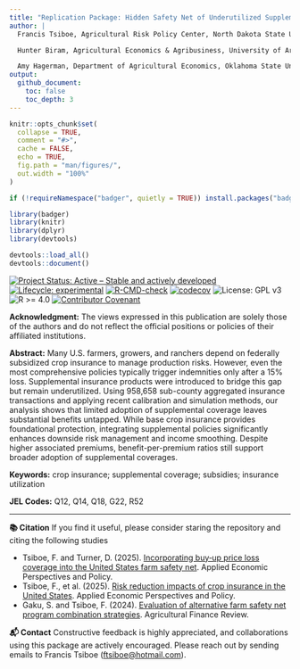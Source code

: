 ```yaml
---
title: "Replication Package: Hidden Safety Net of Underutilized Supplemental Insurance in US Agriculture"
author: |
  Francis Tsiboe, Agricultural Risk Policy Center, North Dakota State University, Fargo, ND 58102  

  Hunter Biram, Agricultural Economics & Agribusiness, University of Arkansas, Fayetteville, AR 72701  

  Amy Hagerman, Department of Agricultural Economics, Oklahoma State University, Stillwater, OK 74078  
output:
  github_document:
    toc: false
    toc_depth: 3
---
```


<!-- README.md is generated from README.Rmd. Please edit that file -->

```r
knitr::opts_chunk$set(
  collapse = TRUE,
  comment = "#>",
  cache = FALSE,
  echo = TRUE,
  fig.path = "man/figures/",
  out.width = "100%"
)

if (!requireNamespace("badger", quietly = TRUE)) install.packages("badger")

library(badger)
library(knitr)
library(dplyr)
library(devtools)

devtools::load_all()
devtools::document()
```

<!-- badges: start -->
[![Project Status: Active – Stable and actively developed](https://www.repostatus.org/badges/latest/active.svg)](https://www.repostatus.org/#active)
[![Lifecycle: experimental](https://img.shields.io/badge/lifecycle-experimental-orange.svg)](https://lifecycle.r-lib.org/articles/stages.html#experimental)
[![R-CMD-check](https://github.com/ftsiboe/HiddenSafetynet2025/actions/workflows/R-CMD-check.yaml/badge.svg)](https://github.com/ftsiboe/HiddenSafetynet2025/actions/workflows/R-CMD-check.yaml)
[![codecov](https://codecov.io/gh/ftsiboe/HiddenSafetynet2025/graph/badge.svg?token=VIMHQH2SEO)](https://codecov.io/gh/ftsiboe/HiddenSafetynet2025)
![License: GPL v3](https://img.shields.io/badge/License-GPLv3-blue.svg)
![R >= 4.0](https://img.shields.io/badge/R-%3E=4.0-blue)
[![Contributor Covenant](https://img.shields.io/badge/Contributor%20Covenant-2.1-4baaaa.svg)](code_of_conduct.md)
<!-- badges: end -->

**Acknowledgment:** The views expressed in this publication are solely those of the authors and do not reflect the official positions or policies of their affiliated institutions.

**Abstract:** Many U.S. farmers, growers, and ranchers depend on federally subsidized crop insurance to manage production risks. However, even the most comprehensive policies typically trigger indemnities only after a 15% loss. Supplemental insurance products were introduced to bridge this gap but remain underutilized. Using 958,658 sub-county aggregated insurance transactions and applying recent calibration and simulation methods, our analysis shows that limited adoption of supplemental coverage leaves substantial benefits untapped. While base crop insurance provides foundational protection, integrating supplemental policies significantly enhances downside risk management and income smoothing. Despite higher associated premiums, benefit-per-premium ratios still support broader adoption of supplemental coverages.  

**Keywords:** crop insurance; supplemental coverage; subsidies; insurance utilization  

**JEL Codes:** Q12, Q14, Q18, G22, R52  

---

**📚 Citation**
If you find it useful, please consider staring the repository and citing the following studies

  - Tsiboe, F. and Turner, D. (2025). [Incorporating buy‐up price loss coverage into the United States
    farm safety net](https://onlinelibrary.wiley.com/doi/full/10.1002/aepp.13536). Applied Economic Perspectives and Policy.
  - Tsiboe, F., et al. (2025). [Risk reduction impacts of crop insurance in the United States](https://onlinelibrary.wiley.com/doi/full/10.1002/aepp.13513#:~:text=In%20other%20words%2C%20on%20average,%2Dcrop%2Dyear%20revenue%20variability).
    Applied Economic Perspectives and Policy.
  - Gaku, S. and Tsiboe, F. (2024). [Evaluation of alternative farm safety net program combination strategies](https://www.emerald.com/insight/content/doi/10.1108/afr-11-2023-0150/full/html). 
  Agricultural Finance Review.

**📬 Contact**
Constructive feedback is highly appreciated, and collaborations using this package are actively encouraged. Please reach out by sending emails to Francis Tsiboe ([ftsiboe@hotmail.com](mailto:ftsiboe@hotmail.com)).
